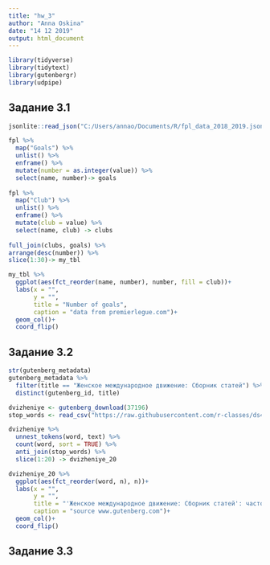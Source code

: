 ---
title: "hw_3"
author: "Anna Oskina"
date: "14 12 2019"
output: html_document
---

```{r, message=FALSE}
library(tidyverse)
library(tidytext)
library(gutenbergr)
library(udpipe)
```

## Задание 3.1


```{r}
jsonlite::read_json("C:/Users/annao/Documents/R/fpl_data_2018_2019.json") -> fpl

fpl %>%
  map("Goals") %>%
  unlist() %>% 
  enframe() %>% 
  mutate(number = as.integer(value)) %>% 
  select(name, number)-> goals
  
fpl %>% 
  map("Club") %>% 
  unlist() %>% 
  enframe() %>% 
  mutate(club = value) %>% 
  select(name, club) -> clubs
  
full_join(clubs, goals) %>% 
arrange(desc(number)) %>%
slice(1:30)-> my_tbl

my_tbl %>% 
  ggplot(aes(fct_reorder(name, number), number, fill = club))+
  labs(x = "",
       y = "",
       title = "Number of goals",
       caption = "data from premierlegue.com")+
  geom_col()+
  coord_flip()
```

## Задание 3.2


```{r}
str(gutenberg_metadata)
gutenberg_metadata %>% 
  filter(title == "Женское международное движение: Сборник статей") %>% 
  distinct(gutenberg_id, title)

dvizheniye <- gutenberg_download(37196)
stop_words <- read_csv("https://raw.githubusercontent.com/r-classes/ds4dh-hw3-annaoskina/master/data/stopwords-ru.csv?token=ANFX3SK5EC3WJSL3JQZO3S257UCL6")

dvizheniye %>% 
  unnest_tokens(word, text) %>% 
  count(word, sort = TRUE) %>% 
  anti_join(stop_words) %>% 
  slice(1:20) -> dvizheniye_20

dvizheniye_20 %>% 
  ggplot(aes(fct_reorder(word, n), n))+
  labs(x = "",
       y = "",
       title = "'Женское международное движение: Сборник статей': частотные слова",
       caption = "source www.gutenberg.com")+
  geom_col()+
  coord_flip()
```


## Задание 3.3


```{r}

```
